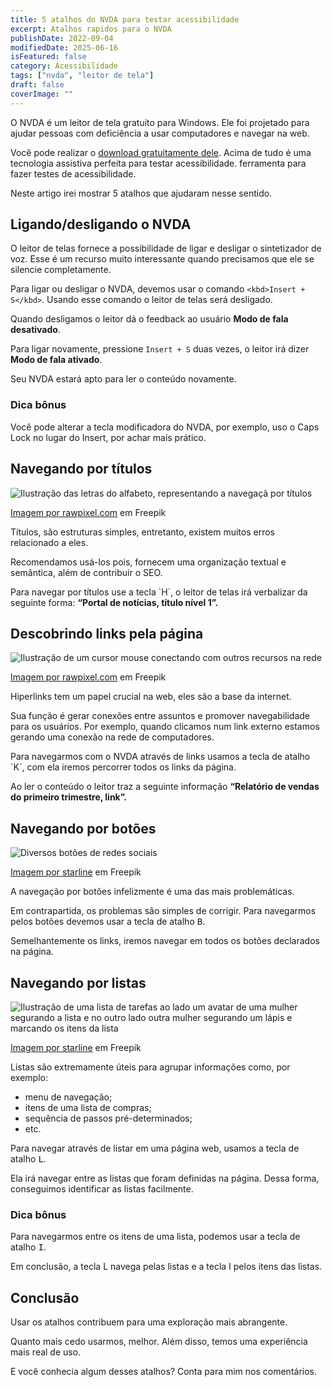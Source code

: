 ```yaml
---
title: 5 atalhos do NVDA para testar acessibilidade
excerpt: Atalhos rapidos para o NVDA
publishDate: 2022-09-04
modifiedDate: 2025-06-16
isFeatured: false
category: Acessibilidade
tags: ["nvda", "leitor de tela"]
draft: false
coverImage: ""
---
```

O NVDA é um leitor de tela gratuito para Windows. Ele foi projetado para ajudar pessoas com deficiência a usar computadores e navegar na web.

Você pode realizar o [download gratuitamente dele](https://www.nvaccess.org/download/). Acima de tudo é uma tecnologia assistiva perfeita para testar acessibilidade. ferramenta para fazer testes de acessibilidade.

Neste artigo irei mostrar 5 atalhos que ajudaram nesse sentido.

## Ligando/desligando o NVDA

O leitor de telas fornece a possibilidade de ligar e desligar o sintetizador de voz. Esse é um recurso muito interessante quando precisamos que ele se silencie completamente.

Para ligar ou desligar o NVDA, devemos usar o comando `<kbd>Insert + S</kbd>`. Usando esse comando o leitor de telas será desligado.

Quando desligamos o leitor dá o feedback ao usuário **Modo de fala desativado**.

Para ligar novamente, pressione `Insert + S` duas vezes, o leitor irá dizer **Modo de fala ativado**.

Seu NVDA estará apto para ler o conteúdo novamente.

### Dica bônus

Você pode alterar a tecla modificadora do NVDA, por exemplo, uso o Caps Lock no lugar do Insert, por achar mais prático.

## Navegando por títulos

![Ilustração das letras do alfabeto, representando a navegaçã por títulos](./headings.webp)

[](https://www.freepik.com/free-vector/switches-concept-illustration_16159878.htm#page=2&query=on%20off&position=10&from_view=search)[Imagem por rawpixel.com](https://www.freepik.com/free-vector/alphabets-hand-drawn-doodle-style-set_13313402.htm#query=alphabet&position=23&from_view=search) em Freepik

Títulos, são estruturas simples, entretanto, existem muitos erros relacionado a eles.

Recomendamos usá-los pois, fornecem uma organização textual e semântica, além de contribuir o SEO.

Para navegar por títulos use a tecla \`H\`, o leitor de telas irá verbalizar da seguinte forma: **“Portal de notícias, título nível 1”.**

## Descobrindo links pela página

![Ilustração de um cursor mouse conectando com outros recursos na rede](./links.webp)

[](https://www.freepik.com/free-vector/illustration-social-media-concept_2806723.htm#query=connection&position=8&from_view=search)[Imagem por rawpixel.com](https://www.freepik.com/free-vector/illustration-social-media-concept_2806723.htm#query=connection&position=8&from_view=search) em Freepik

Hiperlinks tem um papel crucial na web, eles são a base da internet.

Sua função é gerar conexões entre assuntos e promover navegabilidade para os usuários. Por exemplo, quando clicamos num link externo estamos gerando uma conexão na rede de computadores.

Para navegarmos com o NVDA através de links usamos a tecla de atalho \`K\`, com ela iremos percorrer todos os links da página.

Ao ler o conteúdo o leitor traz a seguinte informação **“Relatório de vendas do primeiro trimestre, link”.**

## Navegando por botões

![Diversos botões de redes sociais](../images/buttons.webp)

[Imagem por starline](https://www.freepik.com/free-vector/abstract-watercolor-social-media-lower-third-collection_6558666.htm#query=buttons&position=24&from_view=search) em Freepik

A navegação por botões infelizmente é uma das mais problemáticas.

Em contrapartida, os problemas são simples de corrigir. Para navegarmos pelos botões devemos usar a tecla de atalho <kbd>B</kbd>.

Semelhantemente os links, iremos navegar em todos os botões declarados na página.

## Navegando por listas

![Ilustração de uma lista de tarefas ao lado um avatar de uma mulher segurando a lista e no outro lado outra mulher segurando um lápis e marcando os itens da lista](images/lists-300x218-VX1wTqHAWjsP.webp)

[Imagem por starline](https://www.freepik.com/free-vector/abstract-watercolor-social-media-lower-third-collection_6558666.htm#query=buttons&position=24&from_view=search) em Freepik

Listas são extremamente úteis para agrupar informações como, por exemplo:

-   menu de navegação;
-   itens de uma lista de compras;
-   sequência de passos pré-determinados;
-   etc.

Para navegar através de listar em uma página web, usamos a tecla de atalho <kbd>L</kbd>.

Ela irá navegar entre as listas que foram definidas na página. Dessa forma, conseguimos identificar as listas facilmente.

### Dica bônus

Para navegarmos entre os itens de uma lista, podemos usar a tecla de atalho <kbd>I</kbd>.

Em conclusão, a tecla L navega pelas listas e a tecla I pelos itens das listas.

## Conclusão

Usar os atalhos contribuem para uma exploração mais abrangente.

Quanto mais cedo usarmos, melhor. Além disso, temos uma experiência mais real de uso.

E você conhecia algum desses atalhos? Conta para mim nos comentários.